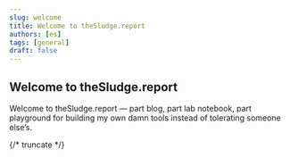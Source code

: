 ```yaml
---
slug: welcome
title: Welcome to theSludge.report
authors: [es]
tags: [general]
draft: false
---
```


## Welcome to theSludge.report

Welcome to theSludge.report — part blog, part lab notebook, part playground for building my own damn tools instead of tolerating someone else’s.

{/* truncate */}
